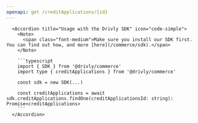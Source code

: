 ```yaml
---
openapi: get /creditApplications/{id}
---
```


      <Accordion title="Usage with the Drivly SDK" icon="code-simple">
        <Note>
          <span class="font-medium">Make sure you install our SDK first. You can find out how, and more [here](/commerce/sdk).</span>
        </Note>

        ```typescript
        import { SDK } from '@drivly/commerce'
        import type { creditApplications } from '@drivly/commerce'

        const sdk = new SDK(...)

        const creditApplications = await sdk.creditApplications.findOne(creditApplicationsId: string): Promise<creditApplications>
        ```
      </Accordion>

